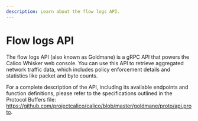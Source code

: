 ```yaml
---
description: Learn about the flow logs API.
---
```


# Flow logs API

The flow logs API (also known as Goldmane) is a gRPC API that powers the Calico Whisker web console.
You can use this API to retrieve aggregated network traffic data, which includes policy enforcement details and statistics like packet and byte counts.

For a complete description of the API, including its available endpoints and function definitions, please refer to the specifications outlined in the Protocol Buffers file: https://github.com/projectcalico/calico/blob/master/goldmane/proto/api.proto.
